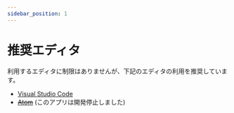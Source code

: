 ```yaml
---
sidebar_position: 1
---
```


# 推奨エディタ

利用するエディタに制限はありませんが、下記のエディタの利用を推奨しています。

- [Visual Studio Code](/docs/env/editor/vscode)
- ~~[Atom](/docs/env/editor/atom)~~ (このアプリは開発停止しました)
